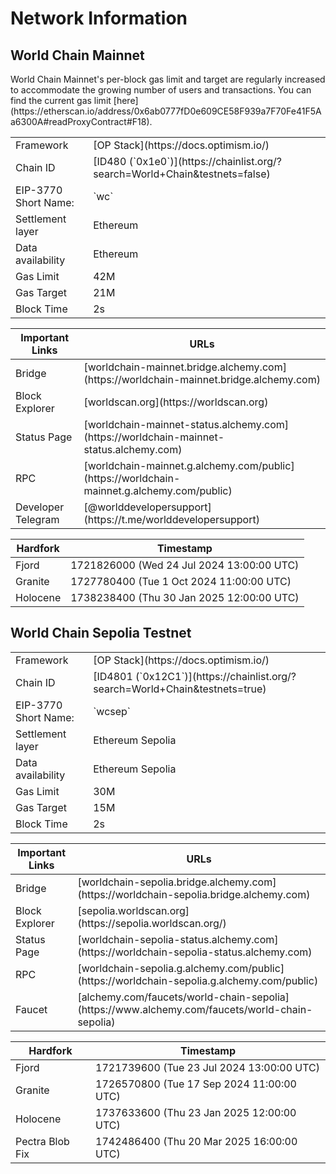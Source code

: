 # Network Information

## World Chain Mainnet

<Note type="info">
	World Chain Mainnet's per-block gas limit and target are regularly increased to accommodate the growing number of
	users and transactions. You can find the current gas limit
	[here](https://etherscan.io/address/0x6ab0777fD0e609CE58F939a7F70Fe41F5Aa6300A#readProxyContract#F18).
</Note>
<table>
	<tbody>
		<tr>
			<td className="align-middle">Framework</td>
			<td className="align-middle">[OP Stack](https://docs.optimism.io/)</td>
		</tr>
		<tr>
			<td className="align-middle">Chain ID</td>
			<td className="align-middle">
				[ID480 (`0x1e0`)](https://chainlist.org/?search=World+Chain&testnets=false)
			</td>
		</tr>
		<tr>
			<td className="align-middle">EIP-3770 Short Name:</td>
			<td className="align-middle">`wc`</td>
		</tr>
		<tr>
			<td className="align-middle">Settlement layer</td>
			<td className="align-middle">Ethereum</td>
		</tr>
		<tr>
			<td className="align-middle">Data availability</td>
			<td className="align-middle">Ethereum</td>
		</tr>
		<tr>
			<td className="align-middle">Gas Limit</td>
			<td className="align-middle">42M</td>
		</tr>
		<tr>
			<td className="align-middle">Gas Target</td>
			<td className="align-middle">21M</td>
		</tr>
		<tr>
			<td className="align-middle">Block Time</td>
			<td className="align-middle">2s</td>
		</tr>
	</tbody>
</table>
<table>
	<thead>
		<th>Important Links</th>
		<th>URLs</th>
	</thead>
	<tbody>
		<tr>
			<td className="align-middle">Bridge</td>
			<td className="align-middle">
				[worldchain-mainnet.bridge.alchemy.com](https://worldchain-mainnet.bridge.alchemy.com)
			</td>
		</tr>
		<tr>
			<td className="align-middle">Block Explorer</td>
			<td className="align-middle">[worldscan.org](https://worldscan.org)</td>
		</tr>
		<tr>
			<td className="align-middle">Status Page</td>
			<td className="align-middle">
				[worldchain-mainnet-status.alchemy.com](https://worldchain-mainnet-status.alchemy.com)
			</td>
		</tr>
		<tr>
			<td className="align-middle">RPC</td>
			<td className="align-middle">
				[worldchain-mainnet.g.alchemy.com/public](https://worldchain-mainnet.g.alchemy.com/public)
			</td>
		</tr>
		<tr>
			<td className="align-middle">Developer Telegram</td>
			<td className="align-middle">[@worlddevelopersupport](https://t.me/worlddevelopersupport)</td>
		</tr>
	</tbody>
</table>
<table>
	<thead>
		<th>Hardfork</th>
		<th>Timestamp</th>
	</thead>
	<tbody>
		<tr>
			<td className="align-middle">Fjord</td>
			<td className="align-middle">1721826000 (Wed 24 Jul 2024 13:00:00 UTC)</td>
		</tr>
		<tr>
			<td className="align-middle">Granite</td>
			<td className="align-middle">1727780400 (Tue 1 Oct 2024 11:00:00 UTC)</td>
		</tr>
		<tr>
			<td className="align-middle">Holocene</td>
			<td className="align-middle">1738238400 (Thu 30 Jan 2025 12:00:00 UTC)</td>
		</tr>
	</tbody>
</table>

## World Chain Sepolia Testnet

<table>
	<tbody>
		<tr>
			<td className="align-middle">Framework</td>
			<td className="align-middle">[OP Stack](https://docs.optimism.io/)</td>
		</tr>
		<tr>
			<td className="align-middle">Chain ID</td>
			<td className="align-middle">
				[ID4801 (`0x12C1`)](https://chainlist.org/?search=World+Chain&testnets=true)
			</td>
		</tr>
		<tr>
			<td className="align-middle">EIP-3770 Short Name:</td>
			<td className="align-middle">`wcsep`</td>
		</tr>
		<tr>
			<td className="align-middle">Settlement layer</td>
			<td className="align-middle">Ethereum Sepolia</td>
		</tr>
		<tr>
			<td className="align-middle">Data availability</td>
			<td className="align-middle">Ethereum Sepolia</td>
		</tr>
		<tr>
			<td className="align-middle">Gas Limit</td>
			<td className="align-middle">30M</td>
		</tr>
		<tr>
			<td className="align-middle">Gas Target</td>
			<td className="align-middle">15M</td>
		</tr>
		<tr>
			<td className="align-middle">Block Time</td>
			<td className="align-middle">2s</td>
		</tr>
	</tbody>
</table>
<table>
	<thead>
		<th>Important Links</th>
		<th>URLs</th>
	</thead>
	<tbody>
		<tr>
			<td className="align-middle">Bridge</td>
			<td className="align-middle">
				[worldchain-sepolia.bridge.alchemy.com](https://worldchain-sepolia.bridge.alchemy.com)
			</td>
		</tr>
		<tr>
			<td className="align-middle">Block Explorer</td>
			<td className="align-middle">[sepolia.worldscan.org](https://sepolia.worldscan.org/)</td>
		</tr>
		<tr>
			<td className="align-middle">Status Page</td>
			<td className="align-middle">
				[worldchain-sepolia-status.alchemy.com](https://worldchain-sepolia-status.alchemy.com)
			</td>
		</tr>
		<tr>
			<td className="align-middle">RPC</td>
			<td className="align-middle">
				[worldchain-sepolia.g.alchemy.com/public](https://worldchain-sepolia.g.alchemy.com/public)
			</td>
		</tr>
		<tr>
			<td className="align-middle">Faucet</td>
			<td className="align-middle">
				[alchemy.com/faucets/world-chain-sepolia](https://www.alchemy.com/faucets/world-chain-sepolia)
			</td>
		</tr>
	</tbody>
</table>
<table>
	<thead>
		<th>Hardfork</th>
		<th>Timestamp</th>
	</thead>
	<tbody>
		<tr>
			<td className="align-middle">Fjord</td>
			<td className="align-middle">1721739600 (Tue 23 Jul 2024 13:00:00 UTC)</td>
		</tr>
		<tr>
			<td className="align-middle">Granite</td>
			<td className="align-middle">1726570800 (Tue 17 Sep 2024 11:00:00 UTC)</td>
		</tr>
		<tr>
			<td className="align-middle">Holocene</td>
			<td className="align-middle">1737633600 (Thu 23 Jan 2025 12:00:00 UTC)</td>
		</tr>
		<tr>
			<td className="align-middle">Pectra Blob Fix</td>
			<td className="align-middle">1742486400 (Thu 20 Mar 2025 16:00:00 UTC)</td>
		</tr>
	</tbody>
</table>
